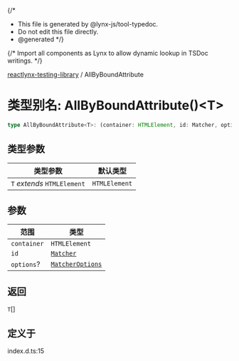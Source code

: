{/*
* This file is generated by @lynx-js/tool-typedoc.
* Do not edit this file directly.
* @generated
*/}

{/* Import all components as Lynx to allow dynamic lookup in TSDoc writings. */}


[reactlynx-testing-library](/api/reactlynx-testing-library/index.mdx) / AllByBoundAttribute

# 类型别名: AllByBoundAttribute()\<T\>

```ts
type AllByBoundAttribute<T>: (container: HTMLElement, id: Matcher, options?: MatcherOptions) => T[];
```

## 类型参数

| 类型参数 | 默认类型 |
| ------ | ------ |
| `T` *extends* `HTMLElement` | `HTMLElement` |

## 参数

| 范围 | 类型 |
| ------ | ------ |
| `container` | `HTMLElement` |
| `id` | [`Matcher`](/api/reactlynx-testing-library/TypeAlias.Matcher.mdx) |
| `options`? | [`MatcherOptions`](/api/reactlynx-testing-library/Interface.MatcherOptions.mdx) |

## 返回

`T`[]

## 定义于

index.d.ts:15
